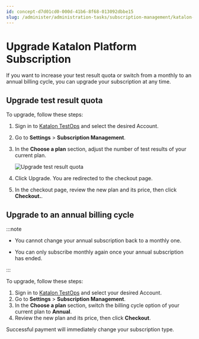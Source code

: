 ```yaml
---
id: concept-d7d01cd0-000d-41b6-8f68-013092dbbe15
slug: /administer/administration-tasks/subscription-management/katalon-platform-subscription/upgrade-katalon-platform-subscription
---
```


# Upgrade Katalon Platform Subscription

If you want to increase your test result quota or switch from a monthly to an annual billing cycle, you can upgrade your subscription at any time.

## Upgrade test result quota

To upgrade, follow these steps:

1.  Sign in to [Katalon TestOps](https://testops.katalon.io/) and select the desired Account.

2.  Go to **Settings** &gt; **Subscription Management**.

3.  In the **Choose a plan** section, adjust the number of test results of your current plan.

    <img src="/doc_images/Documents/Administer/Administrative_Tasks/Subscription_Management/Platform_Subscription_Management/upgrade-subscriptions/Upgrade-test-results-quota.png" width={700} alt="Upgrade test result quota" />

4.  Click Upgrade. You are redirected to the checkout page.

5.  In the checkout page, review the new plan and its price, then click **Checkout.**.


## Upgrade to an annual billing cycle


:::note

-   You cannot change your annual subscription back to a monthly one.

-   You can only subscribe monthly again once your annual subscription has ended.


:::

To upgrade, follow these steps:

1.  Sign in to [Katalon TestOps](https://testops.katalon.io/) and select your desired Account.
2.  Go to **Settings** &gt; **Subscription Management**.
3.  In the **Choose a plan** section, switch the billing cycle option of your current plan to **Annual**.
4.  Review the new plan and its price, then click **Checkout**.

Successful payment will immediately change your subscription type.